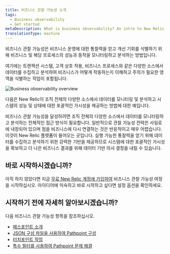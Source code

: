 ```yaml
---
title: 비즈니스 관찰 가능성 소개
tags:
  - Business observability
  - Get started
metaDescription: What is business observability? An intro to New Relic business observability.
translationType: machine
---
```



비즈니스 관찰 가능성은 비즈니스 운영에 대한 통찰력을 얻고 개선 기회를 식별하기 위해 비즈니스 및 해당 프로세스의 성능과 동작을 모니터링하고 분석하는 방법입니다.

여기에는 트랜잭션 시스템, 고객 상호 작용, 비즈니스 프로세스와 같은 다양한 소스에서 데이터를 수집하고 분석하여 비즈니스가 어떻게 작동하는지 이해하고 주의가 필요한 영역을 식별하는 작업이 포함됩니다.

<img
  title="Business observability overview"
  alt="Business observability overview"
  src={overview}
/>

<figcaption>
  다음은 New Relic이 조직 전체의 다양한 소스에서 데이터를 모니터링 및 분석하고 시스템의 성능 및 상태에 대한 포괄적인 가시성을 제공하는 방법에 대한 예입니다.
</figcaption>

비즈니스 관찰 가능성을 달성하려면 조직 전체의 다양한 소스에서 데이터를 모니터링하고 분석하는 전체적인 접근 방식이 필요합니다. 일반적으로 관찰 가능성 전략은 사일로에 내장되어 있으며 점을 비즈니스에 다시 연결하는 것은 반응적이고 매우 어렵습니다. 이것이 New Relic 플랫폼이 들어오는 곳입니다. 실행 가능한 통찰력을 얻기 위해 데이터를 수집하고 분석하기 위한 강력한 기반을 제공하므로 시스템에 대한 포괄적인 가시성을 확보하고 더 나은 비즈니스 결과를 위해 데이터 기반 의사 결정을 내릴 수 있습니다.

## 바로 시작하시겠습니까?

아직 하지 않았다면 지금 [무료 New Relic 계정에 가입하여](https://newrelic.com/signup) 비즈니스 관찰 가능성 여정을 시작하십시오. 아이디어에 익숙하고 바로 시작하고 싶다면 설정 옵션을 확인하세요.

## 시작하기 전에 자세히 알아보시겠습니까?

다음 비즈니스 관찰 가능성 항목을 참조하십시오.

* [패스포인트 소개](/docs/business-observability/pathpoint/)
* [JSON 구성 파일을 사용하여 Pathpoint 구성](/docs/business-observability/configure-pathpoint/)
* [터치포인트 작업](/docs/business-observability/touchpoints/)
* [특수 필터를 사용하여 Pathpoint 문제 해결](/docs/business-observability/troubleshoot-pathpoint/)